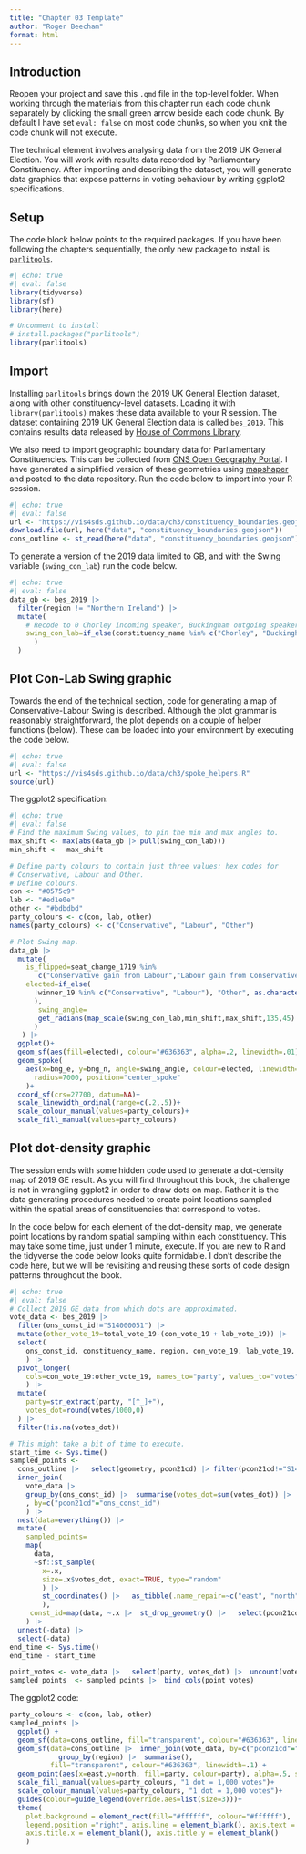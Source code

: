 ```yaml
---
title: "Chapter 03 Template"
author: "Roger Beecham"
format: html
---
```


## Introduction

Reopen your project and save this `.qmd` file in the top-level folder. When working through the materials from this chapter run each code chunk separately by clicking the small green arrow beside each code chunk. By default I have set `eval: false` on most code chunks, so when you knit the code chunk will not execute.

The technical element involves analysing data from the 2019 UK General Election. You will work with results data recorded by Parliamentary Constituency. After importing and describing the dataset, you will generate data graphics that expose patterns in voting behaviour by writing ggplot2 specifications.

## Setup

The code block below points to the required packages. If you have been following the chapters sequentially, the only new package to install is [`parlitools`](https://cran.r-project.org/web/packages/parlitools/index.html).

```r
#| echo: true
#| eval: false
library(tidyverse) 
library(sf) 
library(here) 

# Uncomment to install
# install.packages("parlitools") 
library(parlitools)
```

## Import

Installing `parlitools` brings down the 2019 UK General Election dataset, along with other constituency-level datasets. Loading it with `library(parlitools)` makes these data available to your R session. The dataset containing 2019 UK General Election data is called `bes_2019`. This contains results data released by [House of Commons Library](https://commonslibrary.parliament.uk/research-briefings/cbp-8749/).

We also need to import geographic boundary data for Parliamentary Constituencies. This can be collected from [ONS Open Geography Portal](https://geoportal.statistics.gov.uk/). I have generated a simplified version of these geometries using [mapshaper](https://github.com/mbloch/mapshaper) and posted to the data repository. Run the code below to import into your R session.

```r
#| echo: true
#| eval: false
url <- "https://vis4sds.github.io/data/ch3/constituency_boundaries.geojson"
download.file(url, here("data", "constituency_boundaries.geojson"))
cons_outline <- st_read(here("data", "constituency_boundaries.geojson"), crs=27700)
```

To generate a version of the 2019 data limited to GB, and with the Swing variable (`swing_con_lab`) run the code below.

```r
#| echo: true
#| eval: false
data_gb <- bes_2019 |>
  filter(region != "Northern Ireland") |>
  mutate(
    # Recode to 0 Chorley incoming speaker, Buckingham outgoing speaker.
    swing_con_lab=if_else(constituency_name %in% c("Chorley", "Buckingham"), 0, 0.5*((con_19-con_17)-(lab_19-lab_17))
      )
  )
```

## Plot Con-Lab Swing graphic

Towards the end of the technical section, code for generating a map of Conservative-Labour Swing is described. Although the plot grammar is reasonably straightforward, the plot depends on a couple of helper functions (below). These can be loaded into your environment by executing the code below.

```r
#| echo: true
#| eval: false
url <- "https://vis4sds.github.io/data/ch3/spoke_helpers.R"
source(url)
```

The ggplot2 specification:

```r
#| echo: true
#| eval: false
# Find the maximum Swing values, to pin the min and max angles to.
max_shift <- max(abs(data_gb |> pull(swing_con_lab)))
min_shift <- -max_shift

# Define party_colours to contain just three values: hex codes for
# Conservative, Labour and Other.
# Define colours.
con <- "#0575c9"
lab <- "#ed1e0e"
other <- "#bdbdbd"
party_colours <- c(con, lab, other)
names(party_colours) <- c("Conservative", "Labour", "Other")

# Plot Swing map.
data_gb |>
  mutate(
    is_flipped=seat_change_1719 %in%
       c("Conservative gain from Labour","Labour gain from Conservative"),
    elected=if_else(
      !winner_19 %in% c("Conservative", "Labour"), "Other", as.character(winner_19)
      ),
       swing_angle=
       get_radians(map_scale(swing_con_lab,min_shift,max_shift,135,45)
      )
   ) |>
  ggplot()+
  geom_sf(aes(fill=elected), colour="#636363", alpha=.2, linewidth=.01)+
  geom_spoke(
    aes(x=bng_e, y=bng_n, angle=swing_angle, colour=elected, linewidth=is_flipped),
      radius=7000, position="center_spoke"
    )+
  coord_sf(crs=27700, datum=NA)+
  scale_linewidth_ordinal(range=c(.2,.5))+
  scale_colour_manual(values=party_colours)+
  scale_fill_manual(values=party_colours)
```

## Plot dot-density graphic

The session ends with some hidden code used to generate a dot-density map of 2019 GE result. As you will find throughout this book, the challenge is not in wrangling ggplot2 in order to draw dots on map. Rather it is the data generating procedures needed to create point locations sampled within the spatial areas of constituencies that correspond to votes.

In the code below for each element of the dot-density map, we generate point locations by random spatial sampling within each constituency. This may take some time, just under 1 minute, execute. If you are new to R and the tidyverse the code below looks quite formidable. I don't describe the code here, but we will be revisiting and reusing these sorts of code design patterns throughout the book.

```r
#| echo: true
#| eval: false
# Collect 2019 GE data from which dots are approximated.
vote_data <- bes_2019 |>   
  filter(ons_const_id!="S14000051") |> 
  mutate(other_vote_19=total_vote_19-(con_vote_19 + lab_vote_19)) |> 
  select(
    ons_const_id, constituency_name, region, con_vote_19, lab_vote_19, other_vote_19
    ) |> 
  pivot_longer(
    cols=con_vote_19:other_vote_19, names_to="party", values_to="votes"
    ) |> 
  mutate(
    party=str_extract(party, "[^_]+"),
    votes_dot=round(votes/1000,0)
  ) |>  
  filter(!is.na(votes_dot))

# This might take a bit of time to execute.
start_time <- Sys.time()
sampled_points <- 
  cons_outline |>   select(geometry, pcon21cd) |> filter(pcon21cd!="S14000051") |>  
  inner_join(
    vote_data |> 
    group_by(ons_const_id) |>  summarise(votes_dot=sum(votes_dot)) |>  ungroup()
    , by=c("pcon21cd"="ons_const_id")
    ) |> 
  nest(data=everything()) |> 
  mutate(
    sampled_points=
    map(
      data,
      ~sf::st_sample(
        x=.x,
        size=.x$votes_dot, exact=TRUE, type="random"
        ) |> 
        st_coordinates() |>   as_tibble(.name_repair=~c("east", "north"))
        ),
     const_id=map(data, ~.x |>  st_drop_geometry() |>   select(pcon21cd, votes_dot) |>   uncount(votes_dot))
    ) |> 
  unnest(-data) |> 
  select(-data)
end_time <- Sys.time()
end_time - start_time

point_votes <- vote_data |>   select(party, votes_dot) |>  uncount(votes_dot)
sampled_points  <- sampled_points |>  bind_cols(point_votes)
```

The ggplot2 code:

```r
party_colours <- c(con, lab, other)
sampled_points |> 
  ggplot() +
  geom_sf(data=cons_outline, fill="transparent", colour="#636363", linewidth=.03) +
  geom_sf(data=cons_outline |>  inner_join(vote_data, by=c("pcon21cd"="ons_const_id")) |> 
            group_by(region) |>  summarise(),
          fill="transparent", colour="#636363", linewidth=.1) +
  geom_point(aes(x=east,y=north, fill=party, colour=party), alpha=.5, size=.6, stroke=0)+
  scale_fill_manual(values=party_colours, "1 dot = 1,000 votes")+
  scale_colour_manual(values=party_colours, "1 dot = 1,000 votes")+
  guides(colour=guide_legend(override.aes=list(size=3)))+
  theme(
    plot.background = element_rect(fill="#ffffff", colour="#ffffff"), 
    legend.position ="right", axis.line = element_blank(), axis.text = element_blank(),
    axis.title.x = element_blank(), axis.title.y = element_blank()
    ) 
```
